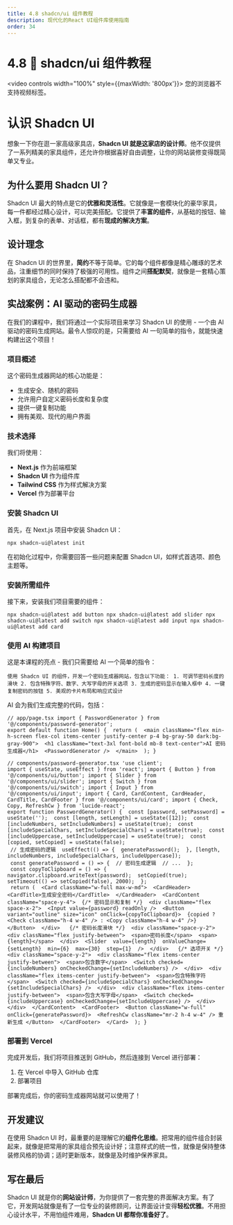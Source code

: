 ```yaml
---
title: 4.8 shadcn/ui 组件教程
description: 现代化的React UI组件库使用指南
order: 34
---
```


# 4.8 🧩 shadcn/ui 组件教程

<video controls width="100%" style={{maxWidth: '800px'}}>
  <source src="https://minio.xiaofeng.show/ai-code/4.8.mp4" type="video/mp4" />
  您的浏览器不支持视频标签。
</video>

# 认识 Shadcn UI

想象一下你在逛一家高级家具店，**Shadcn UI 就是这家店的设计师**。他不仅提供了一系列精美的家具组件，还允许你根据喜好自由调整，让你的网站装修变得既简单又专业。

## 为什么要用 Shadcn UI？

Shadcn UI 最大的特点是它的**优雅和灵活性**。它就像是一套模块化的豪华家具，每一件都经过精心设计，可以完美搭配。它提供了**丰富的组件**，从基础的按钮、输入框，到复杂的表单、对话框，都有**现成的解决方案**。

## 设计理念

在 Shadcn UI 的世界里，**简约**不等于简单。它的每个组件都像是精心雕琢的艺术品，注重细节的同时保持了极强的可用性。组件之间**搭配默契**，就像是一套精心策划的家具组合，无论怎么搭配都不会违和。

## 实战案例：AI 驱动的密码生成器

在我们的课程中，我们将通过一个实际项目来学习 Shadcn UI 的使用 - 一个由 AI 驱动的密码生成网站。最令人惊叹的是，只需要给 AI 一句简单的指令，就能快速构建出这个项目！

### 项目概述

这个密码生成器网站的核心功能是：

- 生成安全、随机的密码
- 允许用户自定义密码长度和复杂度
- 提供一键复制功能
- 拥有美观、现代的用户界面

### 技术选择

我们将使用：

- **Next.js** 作为前端框架
- **Shadcn UI** 作为组件库
- **Tailwind CSS** 作为样式解决方案
- **Vercel** 作为部署平台

### 安装 Shadcn UI

首先，在 Next.js 项目中安装 Shadcn UI：

`npx shadcn-ui@latest init`

在初始化过程中，你需要回答一些问题来配置 Shadcn UI，如样式首选项、颜色主题等。

### 安装所需组件

接下来，安装我们项目需要的组件：

`npx shadcn-ui@latest add button npx shadcn-ui@latest add slider npx shadcn-ui@latest add switch npx shadcn-ui@latest add input npx shadcn-ui@latest add card`

### 使用 AI 构建项目

这是本课程的亮点 - 我们只需要给 AI 一个简单的指令：

`使用 Shadcn UI 的组件，开发一个密码生成器网站，包含以下功能： 1. 可调节密码长度的滑块 2. 包含特殊字符、数字、大写字母的开关选项 3. 生成的密码显示在输入框中 4. 一键复制密码的按钮 5. 美观的卡片布局和响应式设计`

AI 会为我们生成完整的代码，包括：

```
// app/page.tsx import { PasswordGenerator } from '@/components/password-generator'; 
export default function Home() {  return (  <main className="flex min-h-screen flex-col items-center justify-center p-4 bg-gray-50 dark:bg-gray-900">  <h1 className="text-3xl font-bold mb-8 text-center">AI 密码生成器</h1>  <PasswordGenerator />  </main>  ); }
```

```
// components/password-generator.tsx 'use client'; 
import { useState, useEffect } from 'react'; import { Button } from '@/components/ui/button'; import { Slider } from '@/components/ui/slider'; import { Switch } from '@/components/ui/switch'; import { Input } from '@/components/ui/input'; import { Card, CardContent, CardHeader, CardTitle, CardFooter } from '@/components/ui/card'; import { Check, Copy, RefreshCw } from 'lucide-react'; 
export function PasswordGenerator() {  const [password, setPassword] = useState('');  const [length, setLength] = useState([12]);  const [includeNumbers, setIncludeNumbers] = useState(true);  const [includeSpecialChars, setIncludeSpecialChars] = useState(true);  const [includeUppercase, setIncludeUppercase] = useState(true);  const [copied, setCopied] = useState(false); 
 // 生成密码的逻辑  useEffect(() => {  generatePassword();  }, [length, includeNumbers, includeSpecialChars, includeUppercase]); 
 const generatePassword = () => {  // 密码生成逻辑  // ...  }; 
 const copyToClipboard = () => {  navigator.clipboard.writeText(password);  setCopied(true);  setTimeout(() => setCopied(false), 2000);  }; 
 return (  <Card className="w-full max-w-md">  <CardHeader>  <CardTitle>生成安全密码</CardTitle>  </CardHeader>  <CardContent className="space-y-4">  {/* 密码显示和复制 */}  <div className="flex space-x-2">  <Input value={password} readOnly />  <Button variant="outline" size="icon" onClick={copyToClipboard}>  {copied ? <Check className="h-4 w-4" /> : <Copy className="h-4 w-4" />}  </Button>  </div>   {/* 密码长度滑块 */}  <div className="space-y-2">  <div className="flex justify-between">  <span>密码长度</span>  <span>{length}</span>  </div>  <Slider  value={length}  onValueChange={setLength}  min={6}  max={30}  step={1}  />  </div>   {/* 选项开关 */}  <div className="space-y-2">  <div className="flex items-center justify-between">  <span>包含数字</span>  <Switch checked={includeNumbers} onCheckedChange={setIncludeNumbers} />  </div>  <div className="flex items-center justify-between">  <span>包含特殊字符</span>  <Switch checked={includeSpecialChars} onCheckedChange={setIncludeSpecialChars} />  </div>  <div className="flex items-center justify-between">  <span>包含大写字母</span>  <Switch checked={includeUppercase} onCheckedChange={setIncludeUppercase} />  </div>  </div>  </CardContent>  <CardFooter>  <Button className="w-full" onClick={generatePassword}>  <RefreshCw className="mr-2 h-4 w-4" /> 重新生成 </Button>  </CardFooter>  </Card>  ); }
```

### 部署到 Vercel

完成开发后，我们将项目推送到 GitHub，然后连接到 Vercel 进行部署：

1. 在 Vercel 中导入 GitHub 仓库
2. 部署项目

部署完成后，你的密码生成器网站就可以使用了！

## 开发建议

在使用 Shadcn UI 时，最重要的是理解它的**组件化思维**。把常用的组件组合封装起来，就像是把常用的家具组合预先设计好；注意样式的统一性，就像是保持整体装修风格的协调；适时更新版本，就像是及时维护保养家具。

## 写在最后

Shadcn UI 就是你的**网站设计师**，为你提供了一套完整的界面解决方案。有了它，开发网站就像是有了一位专业的装修顾问，让界面设计变得**轻松优雅**。不用担心设计水平，不用怕组件难用，**Shadcn UI 都帮你准备好了**。 